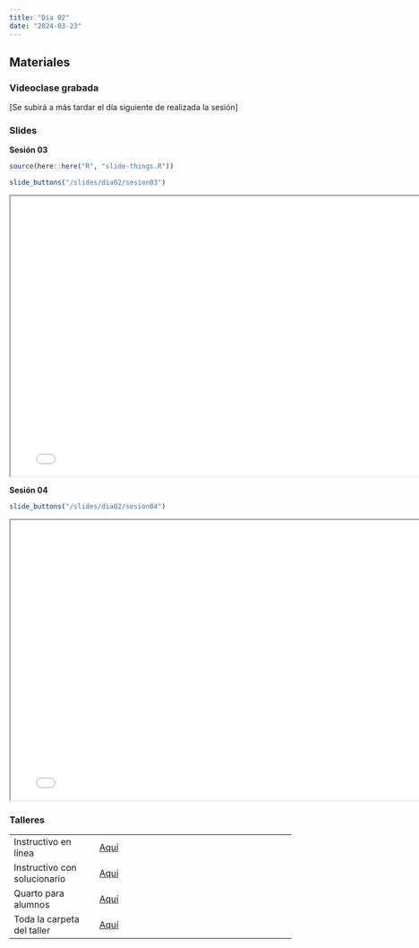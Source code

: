 ```yaml
---
title: "Día 02"
date: "2024-03-23"
---
```



## Materiales

::: panel-tabset

### Videoclase grabada

[Se subirá a más tardar el día siguiente de realizada la sesión]

### Slides

**Sesión 03**

```r
source(here::here("R", "slide-things.R"))
```

```r
slide_buttons("/slides/dia02/sesion03")
```

```{=html}
<iframe width="780" height="500" src="../slides/dia02/sesion03.html" title="Sesión 3"></iframe>
```

**Sesión 04**

```r
slide_buttons("/slides/dia02/sesion04")
```

```{=html}
<iframe width="780" height="500" src="../slides/dia02/sesion04.html" title="Sesión 4"></iframe>
```

### Talleres

|                              |                                                                                  |
|----------------------|--------------------------------------------------|
| Instructivo en línea         | [Aquí](../taller/taller02/taller02_instructivo.html)                                                 |
| Instructivo con solucionario | [Aquí](../taller/taller02/taller02_instructivo_sol_xxx.html)                                                                       |
| Quarto para alumnos          | [Aquí](../taller/taller02/taller02_alumno.qmd)                                                                       |
| Toda la carpeta del taller   | [Aquí](https://drive.google.com/drive/folders/1f8rf0MwoVvN2RKaVkzmqJBWSgL8Q7ok9) |

:::

